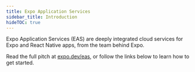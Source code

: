```yaml
---
title: Expo Application Services
sidebar_title: Introduction
hideTOC: true
---
```



Expo Application Services (EAS) are deeply integrated cloud services for Expo and React Native apps, from the team behind Expo.

Read the full pitch at [expo.dev/eas](https://expo.dev/eas), or follow the links below to learn how to get started.

<BoxLink title="EAS Build" description="Compile and sign Android/iOS apps with custom native code in the cloud. Learn more." href="/build/introduction" Icon={BuildIcon} />

<BoxLink title="EAS Submit" description="Upload your app to the Apple App Store or Google Play Store from the cloud with one CLI command. Learn more." href="/submit/introduction" Icon={StoreIcon} />

<BoxLink title="EAS Update" description="Address small bugs and push quick fixes directly to end-users. Learn more." href="/eas-update/introduction" Icon={UpdateIcon} />

<BoxLink title="EAS Metadata (In Preview)" description="Upload all app store information required to get your app published. Learn more." href="/eas/metadata/" />
